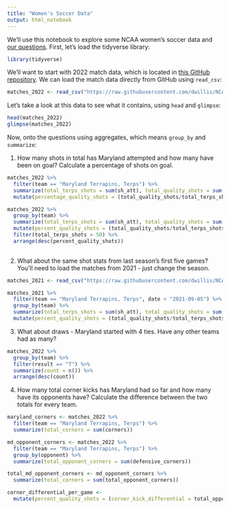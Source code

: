 ```yaml
---
title: "Women's Soccer Data"
output: html_notebook
---
```


We'll use this notebook to explore some NCAA women's soccer data and [our questions](https://docs.google.com/spreadsheets/d/1kTSrnl1URmcexIWLDMWqDnp3q-c2OS45uifnhjp10n4/edit#gid=0). First, let's load the tidyverse library:

```r
library(tidyverse)
```

We'll want to start with 2022 match data, which is located in [this GitHub repository](https://github.com/dwillis/NCAAWomensSoccerData). We can load the match data directly from GitHub using `read_csv`:


```r
matches_2022 <- read_csv("https://raw.githubusercontent.com/dwillis/NCAAWomensSoccerData/main/data/ncaa_womens_soccer_matchstats_2022.csv")
```

Let's take a look at this data to see what it contains, using `head` and `glimpse`:

```r
head(matches_2022)
glimpse(matches_2022)
```

Now, onto the questions using aggregates, which means `group_by` and `summarize`:

1. How many shots in total has Maryland attempted and how many have been on goal? Calculate a percentage of shots on goal.

```r
matches_2022 %>% 
  filter(team == "Maryland Terrapins, Terps") %>%
  summarize(total_terps_shots = sum(sh_att), total_quality_shots = sum(so_g)) %?%
  mutate(percentage_quality_shots = (total_quality_shots/total_terps_shots)*100)

matches_2022 %>% 
  group_by(team) %>%
  summarize(total_terps_shots = sum(sh_att), total_quality_shots = sum(so_g)) %>%
  mutate(percent_quality_shots = (total_quality_shots/total_terps_shots)*100) %>%
  filter(total_terps_shots > 50) %>%
  arrange(desc(percent_quality_shots))
 
```

2. What about the same shot stats from last season's first five games? You'll need to load the matches from 2021 - just change the season.

```r
matches_2021 <- read_csv("https://raw.githubusercontent.com/dwillis/NCAAWomensSoccerData/main/data/ncaa_womens_soccer_matchstats_2021.csv")
```

```r
matches_2021 %>%
  filter(team == "Maryland Terrapins, Terps", date < "2021-09-05") %>%
  group_by(team) %>%
  summarize(total_terps_shots = sum(sh_att), total_quality_shots = sum(so_g)) %>%
  mutate(percent_quality_shots = (total_quality_shots/total_terps_shots)*100)
```

3. What about draws - Maryland started with 4 ties. Have any other teams had as many?

```r
matches_2022 %>% 
  group_by(team) %>%
  filter(result == "T") %>%
  summarize(count = n()) %>%
  arrange(desc(count))
```


4. How many total corner kicks has Maryland had so far and how many have its opponents have? Calculate the difference between the two totals for every team.

```r
maryland_corners <- matches_2022 %>% 
  filter(team == "Maryland Terrapins, Terps") %>%
  summarize(total_corners = sum(corners))

md_opponent_corners <- matches_2022 %>%
  filter(team == "Maryland Terrapins, Terps") %>%
  group_by(opponent) %>%
  summarize(total_opponent_corners = sum(defensive_corners))

total_md_opponent_corners <- md_opponent_corners %>%
  summarize(total_corners = sum(total_opponent_corners))

corner_differential_per_game <- 
  mutate(percent_quality_shots = (corner_kick_differential = total_opponent_corners-corners))

  
```